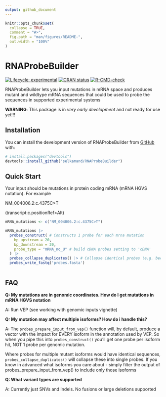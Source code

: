```yaml
---
output: github_document
---
```


<!-- README.md is generated from README.Rmd. Please edit that file -->

```r
knitr::opts_chunk$set(
  collapse = TRUE,
  comment = "#>",
  fig.path = "man/figures/README-",
  out.width = "100%"
)
```

# RNAProbeBuilder

<!-- badges: start -->
[![Lifecycle: experimental](https://img.shields.io/badge/lifecycle-experimental-orange.svg)](https://lifecycle.r-lib.org/articles/stages.html#experimental)
[![CRAN status](https://www.r-pkg.org/badges/version/RNAProbeBuilder)](https://CRAN.R-project.org/package=RNAProbeBuilder)
[![R-CMD-check](https://github.com/selkamand/RNAProbeBuilder/actions/workflows/R-CMD-check.yaml/badge.svg)](https://github.com/selkamand/RNAProbeBuilder/actions/workflows/R-CMD-check.yaml)
<!-- badges: end -->

RNAProbeBuilder lets you input mutations in mRNA space and produces mutant and wildtype mRNA sequences that could be used to probe the sequences in supported experimental systems 

**WARNING**: This package is in *very early development* and not ready for use yet!!!

## Installation

You can install the development version of RNAProbeBuilder from [GitHub](https://github.com/) with:

``` r
# install.packages("devtools")
devtools::install_github("selkamand/RNAProbeBuilder")
```

## Quick Start

Your input should be mutations in protein coding mRNA (mRNA HGVS notation). For example

NM_004006.2:c.4375C>T

(transcript:c.positionRef>Alt)

```r
mRNA_mutations <- c("NM_004006.2:c.4375C>T")

mRNA_mutations |> 
  probes_construct( # Constructs 1 probe for each mrna mutation
    bp_upstream = 20, 
    bp_downstream = 20,
    probe_type = "mRNA_no_U" # build cDNA probes setting to 'cDNA'
  ) |> 
  probes_collapse_duplicates() |> # Collapse identical probes (e.g. because 2 isoforms are different, they should be collapsed 
  probes_write_fastq('probes.fasta')
  
```


## FAQ

**Q: My mutations are in genomic coordinates. How do I get mutations in mRNA HGVS notation**

A: Run VEP (see working with genomic inputs vignette)
  
**Q: My mutation may affect multiple isoforms? How do i handle this?**
  
A: The `probes_prepare_input_from_vep()`  function will, by default, produce a vector with the impact for EVERY isoform in the annotation used by VEP. 
So when you pipe this into `probes_construct()` you'll get one probe per isoform hit, NOT 1 probe per genomic mutation. 

Where probes for multiple mutant isoforms would have identical sequences, `probes_collapse_duplicates()` will collapse these into single probes. 
If you know in advanced what isoforms you care about - simply filter the output of probes_prepare_input_from_vep() 
to include only those isoforms


**Q: What variant types are supported**

A: Currently just SNVs and Indels. No fusions or large deletions supported


